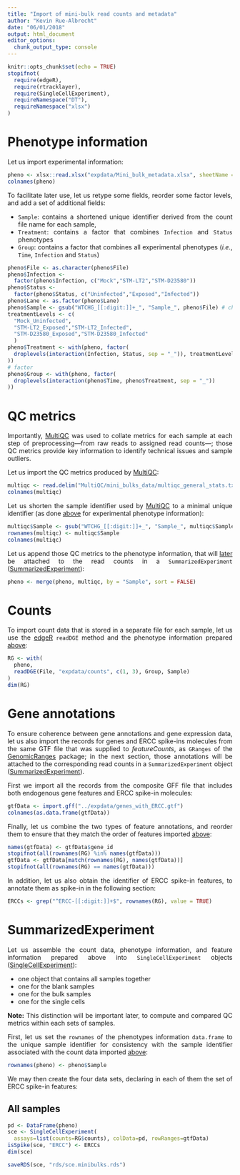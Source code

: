 ```yaml
---
title: "Import of mini-bulk read counts and metadata"
author: "Kevin Rue-Albrecht"
date: "06/01/2018"
output: html_document
editor_options: 
  chunk_output_type: console
---
```


<style>
body {
text-align: justify}
</style>

```r
knitr::opts_chunk$set(echo = TRUE)
stopifnot(
  require(edgeR),
  require(rtracklayer),
  require(SingleCellExperiment),
  requireNamespace("DT"),
  requireNamespace("xlsx")
)
```

# Phenotype information {#phenotypes}

Let us import experimental information:

```r
pheno <- xlsx::read.xlsx("expdata/Mini_bulk_metadata.xlsx", sheetName = "pheno")
colnames(pheno)
```

To facilitate later use, let us retype some fields, reorder some factor levels,
and add a set of additional fields:

* `Sample`: contains a shortened unique identifier derived from the count
  file name for each sample,
* `Treatment`: contains a factor that combines `Infection` and `Status`
  phenotypes
* `Group`: contains a factor that combines all experimental phenotypes
  (*i.e.*, `Time`, `Infection` and `Status`)

```r
pheno$File <- as.character(pheno$File)
pheno$Infection <-
  factor(pheno$Infection, c("Mock","STM-LT2","STM-D23580"))
pheno$Status <-
  factor(pheno$Status, c("Uninfected","Exposed","Infected"))
pheno$Lane <- as.factor(pheno$Lane)
pheno$Sample <- gsub("WTCHG_[[:digit:]]+_", "Sample_", pheno$File) # character
treatmentLevels <- c(
  "Mock_Uninfected",
  "STM-LT2_Exposed","STM-LT2_Infected",
  "STM-D23580_Exposed","STM-D23580_Infected"
  )
pheno$Treatment <- with(pheno, factor(
  droplevels(interaction(Infection, Status, sep = "_")), treatmentLevels
))
# factor
pheno$Group <- with(pheno, factor(
  droplevels(interaction(pheno$Time, pheno$Treatment, sep = "_"))
))
```

# QC metrics {#QC}

Importantly, [MultiQC](http://multiqc.info) was used to collate metrics
for each sample at each step of preprocessing---from raw reads to assigned
read counts---; those QC metrics provide key information to identify
technical issues and sample outliers.

Let us import the QC metrics produced by [MultiQC](http://multiqc.info):

```r
multiqc <- read.delim("MultiQC/mini_bulks_data/multiqc_general_stats.txt")
colnames(multiqc)
```

Let us shorten the sample identifier used by [MultiQC](http://multiqc.info)
to a minimal unique identifier
(as done [above](#phenotypes) for experimental phenotype information):

```r
multiqc$Sample <- gsub("WTCHG_[[:digit:]]+_", "Sample_", multiqc$Sample)
rownames(multiqc) <- multiqc$Sample
colnames(multiqc)
```

Let us append those QC metrics to the phenotype information,
that will [later](#SummarizedExperiment) be attached to the read counts in a `SummarizedExperiment`
([SummarizedExperiment](http://bioconductor.org/packages/SummarizedExperiment)):

```r
pheno <- merge(pheno, multiqc, by = "Sample", sort = FALSE)
```

# Counts {#Counts}

To import count data that is stored in a separate file for each sample,
let us use the [edgeR](http://bioconductor.org/packages/edgeR)
`readDGE` method and the phenotype information prepared [above](#phenotypes):

```r
RG <- with(
  pheno,
  readDGE(File, "expdata/counts", c(1, 3), Group, Sample)
)
dim(RG)
```

# Gene annotations {.tabset}

To ensure coherence between gene annotations and gene expression data,
let us also import the records for genes and ERCC spike-ins molecules
from the same GTF file that was supplied to *featureCounts*,
as `GRanges` of the
[GenomicRanges](http://bioconductor.org/packages/GenomicRanges) package;
in the next section, those annotations will be attached to the corresponding
read counts in a `SummarizedExperiment` object
([SummarizedExperiment](http://bioconductor.org/packages/SummarizedExperiment)).

First we import all the records from the composite GFF file that includes
both endogenous gene features and ERCC spike-in molecules:

```r
gtfData <- import.gff("../expdata/genes_with_ERCC.gtf")
colnames(as.data.frame(gtfData))
```

Finally, let us combine the two types of feature annotations,
and reorder them to ensure that they match the order of features imported
[above](#Counts):

```r
names(gtfData) <- gtfData$gene_id
stopifnot(all(rownames(RG) %in% names(gtfData)))
gtfData <- gtfData[match(rownames(RG), names(gtfData))]
stopifnot(all(rownames(RG) == names(gtfData)))
```

In addition, let us also obtain the identifier of ERCC spike-in features,
to annotate them as spike-in in the following section:

```r
ERCCs <- grep("^ERCC-[[:digit:]]+$", rownames(RG), value = TRUE)
```

# SummarizedExperiment {#SummarizedExperiment .tabset}

Let us assemble the count data, phenotype information, and feature information
prepared above into `SingleCellExperiment` objects
([SingleCellExperiment](http://bioconductor.org/packages/SingleCellExperiment)):

* one object that contains all samples together
* one for the blank samples
* one for the bulk samples
* one for the single cells

**Note:**
This distinction will be important later, to compute and compared QC metrics
within each sets of samples.

First, let us set the `rownames` of the phenotypes information `data.frame` to
the unique sample identifier for consistency with the sample identifier
associated with the count data imported [above](#Counts):

```r
rownames(pheno) <- pheno$Sample
```

We may then create the four data sets, declaring in each of them the set
of ERCC spike-in features:

## All samples

```r
pd <- DataFrame(pheno)
sce <- SingleCellExperiment(
  assays=list(counts=RG$counts), colData=pd, rowRanges=gtfData)
isSpike(sce, "ERCC") <- ERCCs
dim(sce)
```

<!-- As HTML pages are built independently, objects need to be saved to disk
and imported as needed by the following R mardown files -->

```r
saveRDS(sce, "rds/sce.minibulks.rds")
```
